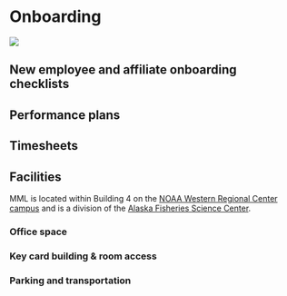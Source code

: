 # Onboarding {#onboarding}

![](img/onboarding.jpg)

## New employee and affiliate onboarding checklists

## Performance plans

## Timesheets

## Facilities

MML is located within Building 4 on the [NOAA Western Regional Center campus](https://www.wrc.noaa.gov/) and is a division of the [Alaska Fisheries Science Center](https://www.fisheries.noaa.gov/about/marine-mammal-laboratory).  

### Office space

### Key card building & room access

### Parking and transportation 
